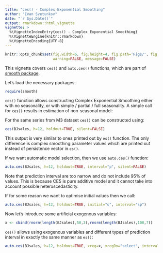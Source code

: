 ```yaml
---
title: "ces() - Complex Exponential Smoothing"
author: "Ivan Svetunkov"
date: "`r Sys.Date()`"
output: rmarkdown::html_vignette
vignette: >
  %\VignetteIndexEntry{ces() - Complex Exponential Smoothing}
  %\VignetteEngine{knitr::rmarkdown}
  %\VignetteEncoding{UTF-8}
---
```


```r
knitr::opts_chunk$set(fig.width=6, fig.height=4, fig.path='Figs/', fig.show='hold',
                      warning=FALSE, message=FALSE)
```

This vignette covers `ces()` and `auto.ces()` functions, which are part of [smooth package](smooth.html).

Let's load the necessary packages:

```r
require(smooth)
```

`ces()` function allows constructing Complex Exponential Smoothing either with no seasonality, or with simple / partial / full seasonality. A simple call for `ces()` results in estimation of non-seasonal model:

For the same series from M3 dataset `ces()` can be constructed using:
```r
ces(BJsales, h=12, holdout=TRUE, silent=FALSE)
```

This output is very similar to ones printed out by `es()` function. The only difference is complex smoothing parameter values which are printed out instead of persistence vector in `es()`.

If we want automatic model selection, then we use `auto.ces()` function:
```r
auto.ces(BJsales, h=12, holdout=TRUE, interval="p", silent=FALSE)
```

Note that prediction interval are too narrow and do not include 95% of values. This is because CES is pure additive model and it cannot take into account possible heteroscedasticity.

If for some reason we want to optimise initial values then we call:
```r
auto.ces(BJsales, h=12, holdout=TRUE, initial="o", interval="sp")
```

Now let's introduce some artificial exogenous variables:
```r
x <- cbind(rnorm(length(BJsales),50,3),rnorm(length(BJsales),100,7))
```

`ces()` allows using exogenous variables and different types of prediction interval in exactly the same manner as `es()`:
```r
auto.ces(BJsales, h=12, holdout=TRUE, xreg=x, xregDo="select", interval="p")
```
